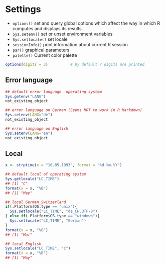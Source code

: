 # Settings

* `options()` set and query global options which affect the way in which R computes and displays its results
* `Sys.setenv()` set or unset environment variables
* `Sys.setlocale()` set locale
* `sessionInfo()` print information about current R session
* `par()` graphical parameters
* `palette()` Current color palette


```r
options(digits = 3)          # by default 7 digits are printed
```


## Error language

```r
## default error language  operating system 
Sys.getenv("LANG")
not_existing_object

## error language on German (Seems NOT to work in R Markdown)
Sys.setenv(LANG="de")
not_existing_object

## error language on English
Sys.setenv(LANG="en")
not_existing_object
```


## Local
```r
x <- strptime(x = "10.05.1993", format = "%d.%m.%Y")

## default local of operating system
Sys.getlocale("LC_TIME")
## [1] "C"
format(x = x, "%B")
## [1] "May"

## local German_Switzerland
if(.Platform$OS.type == "unix"){
  Sys.setlocale("LC_TIME", "de_CH.UTF-8")
} else if(.Platform$OS.type == "windows"){
  Sys.setlocale("LC_TIME", "German")
}
format(x = x, "%B")
## [1] "Mai"

## local English
Sys.setlocale("LC_TIME", "C")
format(x = x, "%B")
## [1] "May"
```

